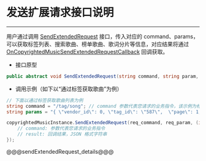 # 发送扩展请求接口说明

- - -



用户通过调用 [SendExtendedRequest](/article/api?doc=Express_Video_SDK_API~cs_unity3d~class~ZegoCopyrightedMusic#send-extended-request) 接口，传入对应的 command、params，可以获取标签列表、搜索歌曲、榜单歌曲、歌词分片等信息，对应结果将通过 [OnCopyrightedMusicSendExtendedRequestCallback](/article/api?doc=Express_Video_SDK_API~cs_unity3d~interface~IZegoCopyrightedMusicHandler#on-copyrighted-music-send-extended-request-callback) 回调获取。

- 接口原型

```C#
public abstract void SendExtendedRequest(string command, string param, OnCopyrightedMusicSendExtendedRequestCallback callback);
```


- 调用示例（如下以“通过标签获取歌曲”为例）

```C#
// 下面以通过标签获取歌曲列表为例
string command = "/tag/song"; // command 参数代表您请求的业务指令，该示例为标签获取歌曲
string params = "{ \"vendor_id\": 0, \"tag_id\": \"587\",  \"page\": 1,  \"filter\": [1]}"; // params 参数，是 JSON 格式的字符串，需要您传入的额外参数

copyrightedMusicInstance.SendExtendedRequest(req_command, req_param, (int errorCode, string commands, string result) => {
    // command: 参数代表您请求的业务指令
    // result: 回调结果，JSON 格式字符串
});
```

@@@sendExtendedRequest_details@@@

